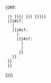 <span style="white-space:nowrap;">{{#if:{{{first|}}}
  |{{Template:Formal pricing/LongType|{{{amount|{{{Amount|{{{1}}} }}} }}}|{{{type|{{{Type|{{{2}}} }}} }}}}}
  |{{#if:{{{type|}}}
    |{{Formal pricing/Type|{{{type}}}}}
    |{{#if:{{{Type|}}}
      |{{Formal pricing/Type|{{{Type}}}}}
      |{{#if:{{{amount|}}}{{{Amount|}}}
        |{{Template:Formal pricing/Type|{{{1|}}}}}
        |{{Template:Formal pricing/Type|{{{2|}}}}}
       }}
    }}
  }}{{formatnum:
  {{#if:{{{amount|}}}
    |{{{amount}}}
    |{{#if:{{{Amount|}}}
      |{{{Amount}}}
      |{{{1|0}}}
    }}
  }}
}}}}</span><noinclude>
{{Documentation}}
</noinclude>